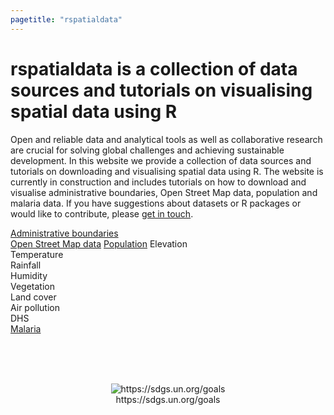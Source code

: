 ```yaml
---
pagetitle: "rspatialdata"
---
```


# **rspatialdata** is a collection of data sources and tutorials on visualising spatial data using R


Open and reliable data and analytical tools as well as collaborative research are crucial for solving global challenges and achieving sustainable development. In this website we provide a collection of data sources and tutorials on downloading and visualising spatial data using R.
The website is currently in construction and includes tutorials on how to download and visualise administrative boundaries, Open Street Map data, population and malaria data. If you have suggestions about datasets or R packages or would like to contribute, please [get in touch](contributors.html).


[Administrative boundaries](admin_boundaries.html)  
[Open Street Map data](osm.html)
[Population](population.html) 
Elevation  
Temperature  
Rainfall  
Humidity   
Vegetation  
Land cover  
Air pollution  
DHS  
[Malaria](malaria.html)  

<br><br><br>

<center>
![https://sdgs.un.org/goals](./figures/SDGs.png#center)
<br>
https://sdgs.un.org/goals
</center>


<!---
[Administrative Boundaries](admin_boundaries.html)  
[Population](population.html)  
[Elevation](elevation.html)  
[Temperature](temperature.html)  
[Rainfall](rainfall.html)  
[Humidity](humidity.html)  
[Vegetation](vegetation.html)  
[Land Cover](land_cov.html)  
[Malaria](malaria.html)  
[DHS](dhs.html)  
[Air Pollution](air_pollution.html)  
[Socio-economic](socio_economic.html)  
[Points of Interest using Open Street Maps](osm.html)
--->

    
<!---
        - text: "Population"
          href: population.html
        - text: "Elevation"
          href: elevation.html
        - text: "Temperature"
          href: temperature.html
        - text: "Rainfall"
          href: rainfall.html
        - text: "Humidity"
          href: humidity.html
        - text: "Vegetation"
          href: vegetation.html
        - text: "Land Cover"
          href: land_cov.html
        - text: "DHS"
          href: dhs.html
        - text: "Mobility"
          href: mobility.html
        - text: "Air Pollution"
          href: air_pollution.html
        - text: "Socio-economic"
          href: socio_economic.html

--->